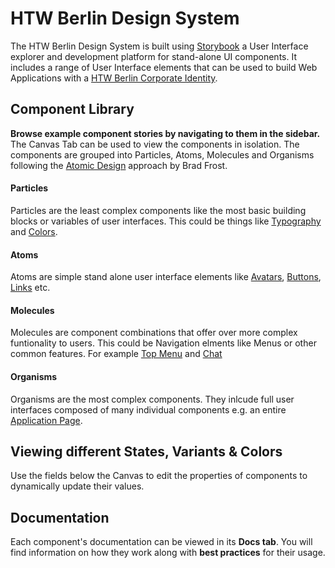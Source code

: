 
<Meta title="Introduction"></Meta>

<htw-berlin-logo size="m"></htw-berlin-logo>

# HTW Berlin Design System

The HTW Berlin Design System is built using [Storybook](https://storybook.js.org/docs/web-components/get-started/introduction) a User Interface explorer and development platform for stand-alone UI components.
It includes a range of User Interface elements that can be used to build Web Applications with a [HTW Berlin Corporate Identity](https://corporatedesign.htw-berlin.de/).

## Component Library

**Browse example component stories by navigating to them in the sidebar.** The Canvas Tab can be used to view the components in isolation.
The components are grouped into Particles, Atoms, Molecules and Organisms following the [Atomic Design](https://atomicdesign.bradfrost.com/table-of-contents/) approach by Brad Frost.

#### Particles

Particles are the least complex components like the most basic building blocks or variables of user interfaces. This could be things like [Typography](../?path=/story/design-system-particles-typography--typography) and [Colors](../?path=/story/design-system-particles-colors--page).

#### Atoms

Atoms are simple stand alone user interface elements like [Avatars](../?path=/story/design-system-atoms-avatar--avatar), [Buttons](../?path=/story/design-system-atoms-button--button), [Links](../?path=/story/design-system-atoms-link--link) etc.

#### Molecules

Molecules are component combinations that offer over more complex funtionality to users. This could be Navigation elments like Menus or other common features. For example [Top Menu](../?path=/story/design-system-molecules-top-menu--extended-standard) and [Chat](../?path=/story/design-system-molecules-chat--chat)

#### Organisms

Organisms are the most complex components. They inlcude full user interfaces composed of many individual components e.g. an entire [Application Page](../?path=/story/design-system-organisms-application-page--application-page).

## Viewing different States, Variants & Colors

Use the fields below the Canvas to edit the properties of components to dynamically update their values.

## Documentation

Each component's documentation can be viewed in its **Docs tab**. You will find information on how they work along with **best practices** for their usage.

